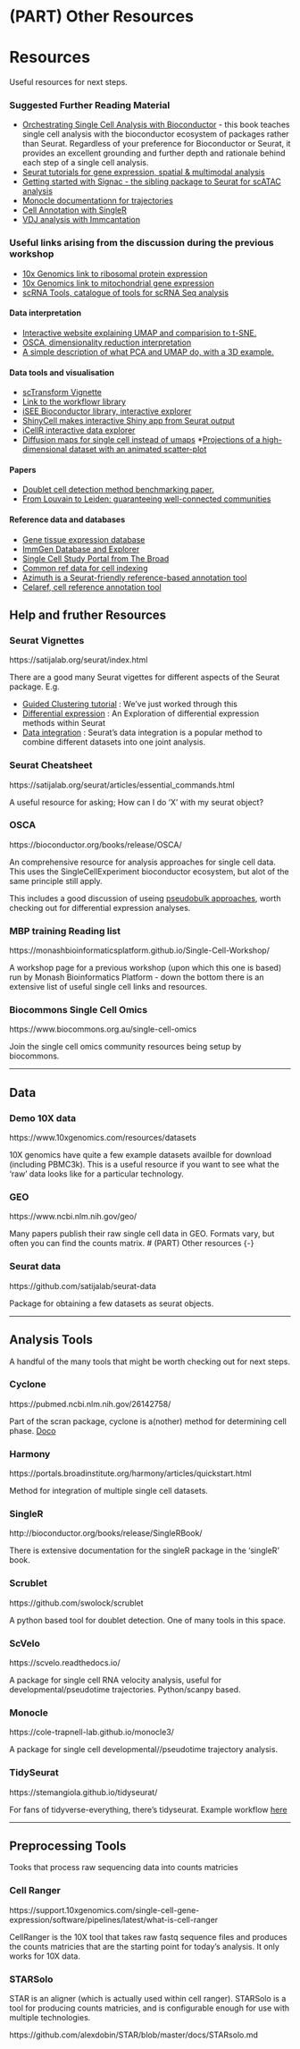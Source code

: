 # (PART) Other Resources {-} 

# Resources

Useful resources for next steps.


### Suggested Further Reading Material

* [Orchestrating Single Cell Analysis with Bioconductor](https://bioconductor.org/books/release/OSCA/) - this book teaches single cell analysis with the bioconductor ecosystem of packages rather than Seurat. Regardless of your preference for Bioconductor or Seurat, it provides an excellent grounding and further depth and rationale behind each step of a single cell analysis.
* [Seurat tutorials for gene expression, spatial & multimodal analysis](https://satijalab.org/seurat/articles/get_started.html)
* [Getting started with Signac - the sibling package to Seurat for scATAC analysis](https://satijalab.org/signac/articles/overview.html)
* [Monocle documentationn for trajectories](https://cole-trapnell-lab.github.io/monocle3/docs/trajectories/)
* [Cell Annotation with SingleR](http://bioconductor.org/books/devel/SingleRBook/)
* [VDJ analysis with Immcantation](https://immcantation.readthedocs.io/en/stable/)

### Useful links arising from the discussion during the previous workshop
*	[10x Genomics link to ribosomal protein expression](https://kb.10xgenomics.com/hc/en-us/articles/218169723-What-fraction-of-reads-map-to-ribosomal-proteins-)
*	[10x Genomics link to mitochondrial gene expression](https://kb.10xgenomics.com/hc/en-us/articles/360001086611-Why-do-I-see-a-high-level-of-mitochondrial-gene-expression-)
*   [scRNA Tools, catalogue of tools for scRNA Seq analysis](https://www.scrna-tools.org/)

#### Data interpretation
*	[Interactive website explaining UMAP and comparision to t-SNE.](https://pair-code.github.io/understanding-umap/)
*	[OSCA, dimensionality reduction interpretation](http://bioconductor.org/books/3.14/OSCA.basic/dimensionality-reduction.html#visualization-interpretation)
*   [A simple description of what PCA and UMAP do, with a 3D example.](https://logarithmic.net/2023/dimred.html)

#### Data tools and visualisation 
*	[scTransform Vignette](https://satijalab.org/seurat/articles/sctransform_vignette.html)
*	[Link to the workflowr library](https://github.com/jdblischak/workflowr)
*	[iSEE Bioconductor library, interactive explorer](https://bioconductor.org/packages/release/bioc/html/iSEE.html)
*	[ShinyCell makes interactive Shiny app from Seurat output](https://github.com/SGDDNB/ShinyCell)
*	[iCellR interactive data explorer](https://github.com/rezakj/iCellR)
*	[Diffusion maps for single cell instead of umaps](https://www.helmholtz-munich.de/icb/research/groups/marr-lab/software/destiny/index.html)
*[Projections of a high-dimensional dataset with an animated scatter-plot](https://logarithmic.net/langevitour/)

#### Papers
*   [Doublet cell detection method benchmarking paper.](https://www.cell.com/cell-systems/fulltext/S2405-4712(20)30459-2)
*	[From Louvain to Leiden: guaranteeing well-connected communities](https://www.nature.com/articles/s41598-019-41695-z)

#### Reference data and databases
*	[Gene tissue expression database](https://gtexportal.org/home/)
*	[ImmGen Database and Explorer](https://www.immgen.org/Databrowser19/DatabrowserPage.html)
*	[Single Cell Study Portal from The Broad](https://singlecell.broadinstitute.org/single_cell)
*	[Common ref data for cell indexing](http://bioconductor.org/packages/release/data/experiment/vignettes/celldex/inst/doc/userguide.html#2_General-purpose_references)
*	[Azimuth is a Seurat-friendly reference-based annotation tool](https://azimuth.hubmapconsortium.org/references/#Human%20-%20PBMC)
*	[Celaref, cell reference annotation tool](https://www.bioconductor.org/packages/release/bioc/html/celaref.html)



<!-- There's alot more we could add here!, Cell type, python AnnData information, Galaxy informatio, trajectory inference inof ...-->

## Help and fruther Resources

### Seurat Vignettes {-}

https://satijalab.org/seurat/index.html
 
There are a good many Seurat vigettes for different aspects of the Seurat package. E.g. 

* [Guided Clustering tutorial](https://satijalab.org/seurat/articles/pbmc3k_tutorial.html) : We've just worked through this
* [Differential expression](https://satijalab.org/seurat/archive/v3.1/de_vignette.html) : An Exploration of differential expression methods within Seurat
* [Data integration](https://satijalab.org/seurat/articles/integration_introduction.html) : Seurat's data integration is a popular method to combine different datasets into one joint analysis.



### Seurat Cheatsheet {-}

https://satijalab.org/seurat/articles/essential_commands.html

A useful resource for asking; How can I do 'X' with my seurat object?


### OSCA {-}

https://bioconductor.org/books/release/OSCA/

An comprehensive resource for analysis approaches for single cell data. 
This uses the SingleCellExperiment bioconductor ecosystem, but alot of the same principle still apply. 

This includes a good discussion of useing [pseudobulk approaches](http://bioconductor.org/books/3.15/OSCA.multisample/multi-sample-comparisons.html#creating-pseudo-bulk-samples), worth checking out for  differential expression analyses.


### MBP training Reading list {-}

https://monashbioinformaticsplatform.github.io/Single-Cell-Workshop/

A workshop page for a previous workshop (upon which this one is based) run by Monash Bioinformatics Platform  - down the bottom there
is an extensive list of useful single cell links and resources.


### Biocommons Single Cell Omics {-}

https://www.biocommons.org.au/single-cell-omics

Join the single cell omics community resources being setup by biocommons. 


----------------


## Data

### Demo 10X data {-}

https://www.10xgenomics.com/resources/datasets

10X genomics have quite a few example datasets availble for download (including PBMC3k). 
This is a useful resource if you want to see what the 'raw' data looks like for a particular technology.



### GEO {-}

https://www.ncbi.nlm.nih.gov/geo/

Many papers publish their raw single cell data in GEO. Formats vary, but often you can find the counts matrix.
# (PART) Other resources {-}


### Seurat data {-}

https://github.com/satijalab/seurat-data

Package for obtaining a few datasets as seurat objects.



<!-- ### scRNAseq {-} -->
<!-- https://bioconductor.org/packages/release/data/experiment/html/scRNAseq.html -->
<!-- Preloaded sce data. -->



----------------


## Analysis Tools 

A handful of the many tools that might be worth checking out for next steps.

### Cyclone {-}

https://pubmed.ncbi.nlm.nih.gov/26142758/

Part of the scran package, cyclone is a(nother) method for determining cell phase.
[Doco](https://rdrr.io/bioc/scran/man/cyclone.html)


### Harmony {-}

https://portals.broadinstitute.org/harmony/articles/quickstart.html

Method for integration of multiple single cell datasets.


### SingleR {-}

http://bioconductor.org/books/release/SingleRBook/

There is extensive documentation for the singleR package in the 'singleR' book.

### Scrublet {-}

https://github.com/swolock/scrublet

A python based tool for doublet detection. One of many tools in this space.

### ScVelo {-}

https://scvelo.readthedocs.io/

A package for single cell RNA velocity analysis, useful for developmental/pseudotime trajectories. Python/scanpy based.


### Monocle {-}

https://cole-trapnell-lab.github.io/monocle3/

A package for single cell developmental//pseudotime trajectory analysis.



### TidySeurat {-}

https://stemangiola.github.io/tidyseurat/

For fans of tidyverse-everything, there's tidyseurat. Example workflow [here](https://tidytranscriptomics-workshops.github.io/bioc2022_tidytranscriptomics/articles/tidytranscriptomics_case_study.html)


----------------

## Preprocessing Tools

Tooks that process raw sequencing data into counts matricies

### Cell Ranger {-}

https://support.10xgenomics.com/single-cell-gene-expression/software/pipelines/latest/what-is-cell-ranger

CellRanger is the 10X tool that takes raw fastq sequence files and produces the counts matricies that are the starting point for today's analysis. It only works for 10X data.


### STARSolo {-}

STAR is an aligner (which is actually used within cell ranger). STARSolo is a tool for producing counts matricies, and is configurable enough for use with multiple technologies.

https://github.com/alexdobin/STAR/blob/master/docs/STARsolo.md






<!-- tidyverse -->

<!-- singleR -->
<!-- celldex -->
<!-- library(SingleCellExperiment) -->
<!-- library(SingleR) -->
<!-- library(celldex) -->

<!-- For monocle: (not done.) -->
<!-- remotes::install_github('satijalab/seurat-wrappers') -->
<!-- onfigure: error: gdal-config not found or not executable. -->
<!-- remotes::install_github('rspatial/terra') -->
<!-- devtools::install_github('cole-trapnell-lab/monocle3') -->

